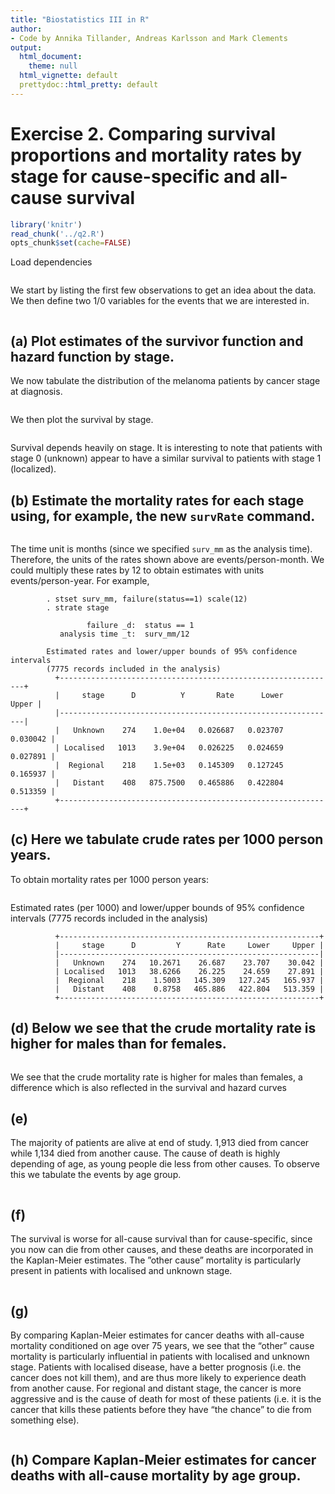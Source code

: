 ```yaml
---
title: "Biostatistics III in R"
author:
- Code by Annika Tillander, Andreas Karlsson and Mark Clements
output:
  html_document:
    theme: null
  html_vignette: default
  prettydoc::html_pretty: default
---
```


# Exercise 2. Comparing survival proportions and mortality rates by stage for cause-specific and all-cause survival #

```r
library('knitr')
read_chunk('../q2.R')
opts_chunk$set(cache=FALSE)
```

Load dependencies

```r
```

We start by listing the first few observations to get an idea about the data. We then define two 1/0 variables for the events that we are interested in.

```r
```

## (a) Plot estimates of the survivor function and hazard function by stage. ##

We now tabulate the distribution of the melanoma patients by cancer stage at diagnosis.

```r
```

We then plot the survival by stage. 

```r
```

Survival depends heavily on stage. It is interesting to note
        that patients with stage 0 (unknown) appear to have a similar
        survival to patients with stage 1 (localized).


## (b) Estimate the mortality rates for each stage using, for example, the new `survRate` command. ##

```r
```

The time unit is months (since we specified `surv_mm` as the analysis
        time). Therefore, the units of the rates shown above are
        events/person-month. We could multiply these rates by 12 to
        obtain estimates with units events/person-year. For example,

            . stset surv_mm, failure(status==1) scale(12)
            . strate stage

                     failure _d:  status == 1
               analysis time _t:  surv_mm/12

            Estimated rates and lower/upper bounds of 95% confidence intervals
            (7775 records included in the analysis)
              +--------------------------------------------------------------+
              |     stage      D          Y       Rate      Lower      Upper |
              |--------------------------------------------------------------|
              |   Unknown    274    1.0e+04   0.026687   0.023707   0.030042 |
              | Localised   1013    3.9e+04   0.026225   0.024659   0.027891 |
              |  Regional    218    1.5e+03   0.145309   0.127245   0.165937 |
              |   Distant    408   875.7500   0.465886   0.422804   0.513359 |
              +--------------------------------------------------------------+

## (c) Here we tabulate crude rates per 1000 person years. ###

To obtain mortality rates per 1000 person years:

```r
```

Estimated rates (per 1000) and lower/upper bounds of 95% confidence intervals
            (7775 records included in the analysis)

              +----------------------------------------------------------+
              |     stage      D         Y      Rate     Lower     Upper |
              |----------------------------------------------------------|
              |   Unknown    274   10.2671    26.687    23.707    30.042 |
              | Localised   1013   38.6266    26.225    24.659    27.891 |
              |  Regional    218    1.5003   145.309   127.245   165.937 |
              |   Distant    408    0.8758   465.886   422.804   513.359 |
              +----------------------------------------------------------+


## (d) Below we see that the crude mortality rate is higher for males than for females. ##

```r
```

We see that the crude mortality rate is higher for males than
        females, a difference which is also reflected in the survival
        and hazard curves


## (e) ##

The majority of patients are alive at end of study. 1,913 died
        from cancer while 1,134 died from another cause. The cause of
        death is highly depending of age, as young people die less from
        other causes. To observe this we tabulate the events by age group.

```r
```


## (f) ##

The survival is worse for all-cause survival than for cause-specific, since you now can die from other causes, and these deaths are incorporated in the Kaplan-Meier estimates. The ”other cause” mortality is particularly present in patients with localised and unknown stage.

```r
```

## (g) ##

By comparing Kaplan-Meier estimates for cancer deaths with all-cause mortality conditioned on age over 75 years, we see that the “other” cause mortality is particularly influential in patients with localised and unknown stage. Patients with localised disease, have a better prognosis (i.e. the cancer does not kill them), and are thus more likely to experience death from another cause. For regional and distant stage, the cancer is more aggressive and is the cause of death for most of these patients (i.e. it is the cancer that kills these patients before they have “the chance” to die from something else).

```r
```


## (h) Compare Kaplan-Meier estimates for cancer deaths with all-cause mortality by age group. ##

```r
```

